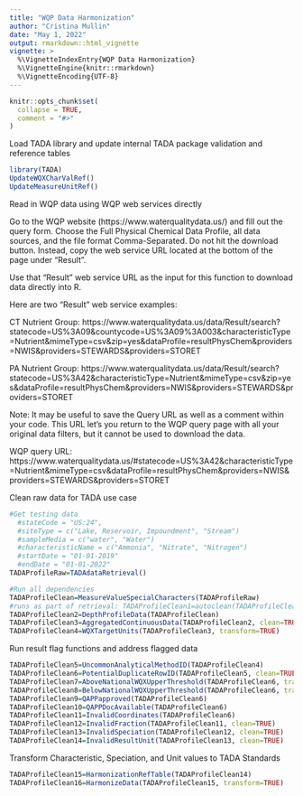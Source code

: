 ```yaml
---
title: "WQP Data Harmonization"
author: "Cristina Mullin"
date: "May 1, 2022"
output: rmarkdown::html_vignette
vignette: >
  %\VignetteIndexEntry{WQP Data Harmonization}
  %\VignetteEngine{knitr::rmarkdown}
  %\VignetteEncoding{UTF-8}
---
```


```r
knitr::opts_chunk$set(
  collapse = TRUE,
  comment = "#>"
)
```

Load TADA library and update internal TADA package validation and reference tables
```r
library(TADA)
UpdateWQXCharValRef()
UpdateMeasureUnitRef()
```

Read in WQP data using WQP web services directly 

Go to the WQP website (https://www.waterqualitydata.us/) and fill out the 
query form. Choose the Full Physical Chemical Data Profile, all data sources, 
and the file format Comma-Separated. Do not hit the download button. Instead, 
copy the web service URL located at the bottom of the page under "Result". 

Use that "Result" web service URL as the input for this function to download data 
directly into R.  

Here are two "Result" web service examples: 

CT Nutrient Group: https://www.waterqualitydata.us/data/Result/search?statecode=US%3A09&countycode=US%3A09%3A003&characteristicType=Nutrient&mimeType=csv&zip=yes&dataProfile=resultPhysChem&providers=NWIS&providers=STEWARDS&providers=STORET

PA Nutrient Group: https://www.waterqualitydata.us/data/Result/search?statecode=US%3A42&characteristicType=Nutrient&mimeType=csv&zip=yes&dataProfile=resultPhysChem&providers=NWIS&providers=STEWARDS&providers=STORET

Note: It may be useful to save the Query URL as well as a comment within 
your code. This URL let's you return to the WQP query page with all your 
original data filters, but it cannot be used to download the data.

WQP query URL: https://www.waterqualitydata.us/#statecode=US%3A42&characteristicType=Nutrient&mimeType=csv&dataProfile=resultPhysChem&providers=NWIS&providers=STEWARDS&providers=STORET

Clean raw data for TADA use case
```r
#Get testing data
  #stateCode = "US:24",
  #siteType = c("Lake, Reservoir, Impoundment", "Stream")
  #sampleMedia = c("water", "Water")
  #characteristicName = c("Ammonia", "Nitrate", "Nitrogen")
  #startDate = "01-01-2019"
  #endDate = "01-01-2022"
TADAProfileRaw=TADAdataRetrieval()

#Run all dependencies
TADAProfileClean=MeasureValueSpecialCharacters(TADAProfileRaw)
#runs as part of retrieval: TADAProfileClean1=autoclean(TADAProfileClean)
TADAProfileClean2=DepthProfileData(TADAProfileClean)
TADAProfileClean3=AggregatedContinuousData(TADAProfileClean2, clean=TRUE)
TADAProfileClean4=WQXTargetUnits(TADAProfileClean3, transform=TRUE)
```

Run result flag functions and address flagged data
```r
TADAProfileClean5=UncommonAnalyticalMethodID(TADAProfileClean4)
TADAProfileClean6=PotentialDuplicateRowID(TADAProfileClean5, clean=TRUE)
TADAProfileClean7=AboveNationalWQXUpperThreshold(TADAProfileClean6, transform=TRUE)
TADAProfileClean8=BelowNationalWQXUpperThreshold(TADAProfileClean6, transform=TRUE)
TADAProfileClean9=QAPPapproved(TADAProfileClean6)
TADAProfileClean10=QAPPDocAvailable(TADAProfileClean6)
TADAProfileClean11=InvalidCoordinates(TADAProfileClean6)
TADAProfileClean12=InvalidFraction(TADAProfileClean11, clean=TRUE)
TADAProfileClean13=InvalidSpeciation(TADAProfileClean12, clean=TRUE)
TADAProfileClean14=InvalidResultUnit(TADAProfileClean13, clean=TRUE)
```

Transform Characteristic, Speciation, and Unit values to TADA Standards
```r
TADAProfileClean15=HarmonizationRefTable(TADAProfileClean14)
TADAProfileClean16=HarmonizeData(TADAProfileClean15, transform=TRUE)
```
